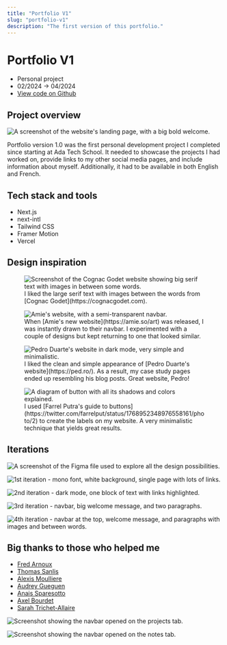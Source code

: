 ```yaml
---
title: "Portfolio V1"
slug: "portfolio-v1"
description: "The first version of this portfolio."
---
```


# Portfolio V1

- Personal project
- 02/2024 -> 04/2024
- [View code on Github](https://github.com/lemathurin/portfolio/tree/v1)

## Project overview

<img
  src="https://5q44w9bzpv.ufs.sh/f/vqzvWuhpJmwXXGT3V6tgs8zZdmwB31rtVQfjMYHnJCTbkAFD"
  alt="A screenshot of the website's landing page, with a big bold welcome."
/>

Portfolio version 1.0 was the first personal development project I completed since starting at Ada Tech School. It needed to showcase the projects I had worked on, provide links to my other social media pages, and include information about myself. Additionally, it had to be available in both English and French.

## Tech stack and tools

- Next.js
- next-intl
- Tailwind CSS
- Framer Motion
- Vercel

## Design inspiration

<figure>
  <img
    src="https://5q44w9bzpv.ufs.sh/f/vqzvWuhpJmwXNaNka1PV9aX7GKwfgvtTzMLsJeBUjynFP40u"
    alt="Screenshot of the Cognac Godet website showing big serif text with images in between some words."
  />
  <figcaption>
    I liked the large serif text with images between the words from [Cognac
    Godet](https://cognacgodet.com).
  </figcaption>
</figure>

<figure>
  <img
    src="https://5q44w9bzpv.ufs.sh/f/vqzvWuhpJmwXSTbezC8Wfbl01CeIMUcRpEmhQG4jYasznHtF"
    alt="Amie's website, with a semi-transparent navbar."
  />
  <figcaption>
    When [Amie's new website](https://amie.so/art) was released, I was instantly
    drawn to their navbar. I experimented with a couple of designs but kept
    returning to one that looked similar.
  </figcaption>
</figure>

<figure>
  <img
    src="https://5q44w9bzpv.ufs.sh/f/vqzvWuhpJmwX5EK9xD6TtcdGu2sI9C7yblXkPZFSViHm6rvT"
    alt="Pedro Duarte's website in dark mode, very simple and minimalistic."
  />
  <figcaption>
    I liked the clean and simple appearance of [Pedro Duarte's
    website](https://ped.ro/). As a result, my case study pages ended up
    resembling his blog posts. Great website, Pedro!
  </figcaption>
</figure>

<figure>
  <img
    src="https://5q44w9bzpv.ufs.sh/f/vqzvWuhpJmwXqOnHkkpzH4LXy51GktTuheFlUAwcv2VgQarK"
    alt="A diagram of button with all its shadows and colors explained."
  />
  <figcaption>
    I used [Farrel Putra's guide to
    buttons](https://twitter.com/farrelput/status/1768952348976558161/photo/2)
    to create the labels on my website. A very minimalistic technique that
    yields great results.
  </figcaption>
</figure>

## Iterations

<img
  src="https://5q44w9bzpv.ufs.sh/f/vqzvWuhpJmwXNMwomyPV9aX7GKwfgvtTzMLsJeBUjynFP40u"
  alt="A screenshot of the Figma file used to explore all the design possibilities."
/>

<img
  src="https://5q44w9bzpv.ufs.sh/f/vqzvWuhpJmwX2GSHOZjab2JnoGdL156AWIvsmt0jQPpKyFz8"
  alt="1st iteration - mono font, white background, single page with lots of links."
/>

<img
  src="https://5q44w9bzpv.ufs.sh/f/vqzvWuhpJmwXJJ0LUt1nGRHqvcgpfS0e7yN8ktYUhAQFDzrO"
  alt="2nd iteration - dark mode, one block of text with links highlighted."
/>

<img
  src="https://5q44w9bzpv.ufs.sh/f/vqzvWuhpJmwXNJb9nhPV9aX7GKwfgvtTzMLsJeBUjynFP40u"
  alt="3rd iteration - navbar, big welcome message, and two paragraphs."
/>

<img
  src="https://5q44w9bzpv.ufs.sh/f/vqzvWuhpJmwXV5A2yDXW2IYZeJEMPLR5VcHjlGStDmU1vKni"
  alt="4th iteration - navbar at the top, welcome message, and paragraphs with images and between words."
/>

## Big thanks to those who helped me

- [Fred Arnoux](https://www.linkedin.com/in/farnoux/)
- [Thomas Sanlis](https://twitter.com/T_Zahil)
- [Alexis Moulliere](https://github.com/realalexis)
- [Audrey Gueguen](https://github.com/AudreyGgn)
- [Anais Sparesotto](https://fr.linkedin.com/in/anais-sparesotto)
- [Axel Bourdet](https://thedreampunk.com/en/)
- [Sarah Trichet-Allaire](https://mastodon.cloud/@Sarah_Trichet_Allaire)

<img
  src="https://5q44w9bzpv.ufs.sh/f/vqzvWuhpJmwX2knYmTjab2JnoGdL156AWIvsmt0jQPpKyFz8"
  alt="Screenshot showing the navbar opened on the projects tab."
/>

<img
  src="https://5q44w9bzpv.ufs.sh/f/vqzvWuhpJmwXClpXc3UN4nf7yrSBlbuPZFEswqdUCpk3ochN"
  alt="Screenshot showing the navbar opened on the notes tab."
/>
